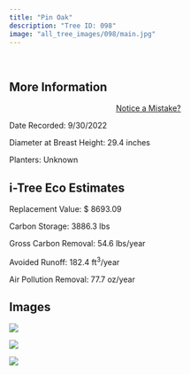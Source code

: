 ```yaml
---
title: "Pin Oak"
description: "Tree ID: 098"
image: "all_tree_images/098/main.jpg"
---
```


<br>

## **More Information**
::: column-margin
<center><a class="button" href="https://forms.gle/W6f5nwYxrM33hF4f7">Notice a Mistake?</a></center>
:::


Date Recorded:  9/30/2022

Diameter at Breast Height:  29.4  inches

Planters:  Unknown

## **i-Tree Eco Estimates**


 Replacement Value: $ 8693.09

 Carbon Storage:  3886.3  lbs

 Gross Carbon Removal:  54.6  lbs/year

 Avoided Runoff:  182.4  ft<sup>3</sup>/year

 Air Pollution Removal:  77.7  oz/year

## **Images**


 ![](all_tree_images/098/IMG_6651.jpg)

 ![](all_tree_images/098/IMG_6653.jpg)

 ![](all_tree_images/098/main.jpg)
